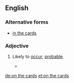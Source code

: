 ==English==

===Alternative forms===
*[[in the cards]]

===Adjective===
{{en-adj|pos=[[on]] [[the]] [[cards]]}}

# {{idiom}} Likely to [[occur]], [[probable]].
#*{{quote-news
|year=2011
|date=January 15
|author=Saj Chowdhury
|title=Man City 4 - 3 Wolves
|work=BBC
|url=http://news.bbc.co.uk/sport2/hi/football/eng_prem/9357962.stm
|page=
|passage=Wolves, sensing the comeback of all comebacks was '''on the cards''', kept pressing and set up an exciting finish when Ronald Zubar's header was judged to have crossed the line, even though it appeared that Nigel de Jong had successfully cleared the effort. }}

[[de:on the cards]]
[[et:on the cards]]